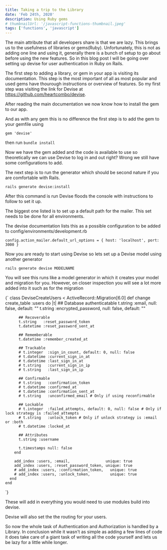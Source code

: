 ---
title: Taking a trip to the Library
date: 'Feb 24th, 2020'
description: Using Ruby gems
# thumbnailUrl: '/javascript-functions-thumbnail.jpeg'
tags: ['functions', 'javascript']
---

The main attribute that all developers share is that we are lazy. This brings us to the usefulness of libraries or gems(Ruby). Unfortunately, this is not as adding one line and using it, generally there is a bunch of setup to go about before using the new features. So in this blog post I will be going over setting up devise for user authentication in Ruby on Rails.

The first step to adding a library, or gem in your app is visiting its documentation. This step is the most important of all as most popular and used gems have thourough instructions or overview of features. So my first step was visiting the link for Devise at https://github.com/heartcombo/devise.

After reading the main documentation we now know how to install the gem to our app.

And as with any gem this is no difference the first step is to add the gem to your gemfile using

```
gem 'devise'
```

then run `bundle install`

Now we have the gem added and the code is available to use so theoretically we can use Devise to log in and out right? Wrong we still have some configurations to add.

The next step is to run the generator which should be second nature if you are comfortable with Rails.

```
rails generate devise:install
```

After this command is run Devise floods the console with instructions to follow to set it up.

The biggest one listed is to set up a default path for the mailer. This set needs to be done for all environments.

The devise documentation lists this as a possible configuration to be added to config/environments/development.rb

```
config.action_mailer.default_url_options = { host: 'localhost', port: 3000 }
```

Now you are ready to start using Devise so lets set up a Devise model using another generator

```
rails generate devise MODELNAME
```

You will see this runs like a model generator in which it creates your model and migration for you. However, on closer inspection you will see a lot more added into it such as for the migration

<SyntaxHighlighter language="ruby">
  {`
    class DeviseCreateUsers < ActiveRecord::Migration[6.0]
      def change
        create_table :users do |t|
          ## Database authenticatable
          t.string :email,              null: false, default: ""
          t.string :encrypted_password, null: false, default: ""

          ## Recoverable
          t.string   :reset_password_token
          t.datetime :reset_password_sent_at

          ## Rememberable
          t.datetime :remember_created_at

          ## Trackable
          # t.integer  :sign_in_count, default: 0, null: false
          # t.datetime :current_sign_in_at
          # t.datetime :last_sign_in_at
          # t.string   :current_sign_in_ip
          # t.string   :last_sign_in_ip

          ## Confirmable
          # t.string   :confirmation_token
          # t.datetime :confirmed_at
          # t.datetime :confirmation_sent_at
          # t.string   :unconfirmed_email # Only if using reconfirmable

          ## Lockable
          # t.integer  :failed_attempts, default: 0, null: false # Only if lock strategy is :failed_attempts
          # t.string   :unlock_token # Only if unlock strategy is :email or :both
          # t.datetime :locked_at

          ## Attributes
          t.string :username

          t.timestamps null: false
        end

        add_index :users, :email,                unique: true
        add_index :users, :reset_password_token, unique: true
        # add_index :users, :confirmation_token,   unique: true
        # add_index :users, :unlock_token,         unique: true
      end
    end
  `}
</SyntaxHighlighter>

These will add in everything you would need to use modules build into devise.

Devise will also set the the routing for your users.

So now the whole task of Authentication and Authorization is handled by a Library. In conclusion while it wasn't as simple as adding a few lines of code it does take care of a giant task of writing all the code yourself and lets us be lazy for a little while longer.